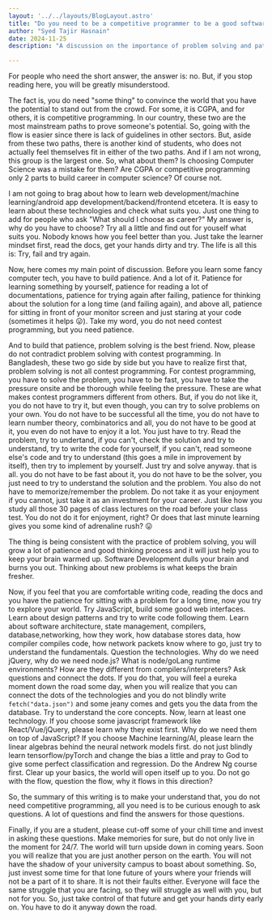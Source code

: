 ```yaml
---
layout: '../../layouts/BlogLayout.astro'
title: "Do you need to be a competitive programmer to be a good software engineer?"
author: "Syed Tajir Hasnain"
date: 2024-11-25
description: "A discussion on the importance of problem solving and patience in software engineering, beyond competitive programming."

---
```

For people who need the short answer, the answer is: no. But, if you stop reading here, you will be greatly misunderstood.

The fact is, you do need "some thing" to convince the world that you have the potential to stand out from the crowd. For some, it is CGPA, and for others, it is competitive programming. In our country, these two are the most mainstream paths to prove someone's potential. So, going with the flow is easier since there is lack of guidelines in other sectors. But, aside from these two paths, there is another kind of students, who does not actually feel themselves fit in either of the two paths. And if I am not wrong, this group is the largest one. So, what about them? Is choosing Computer Science was a mistake for them? Are CGPA or competitive programming only 2 parts to build career in computer science? Of course not.

I am not going to brag about how to learn web development/machine learning/android app development/backend/frontend etcetera. It is easy to learn about these technologies and check what suits you. Just one thing to add for people who ask "What should I choose as career?" My answer is, why do you have to choose? Try all a little and find out for youself what suits you. Nobody knows how you feel better than you. Just take the learner mindset first, read the docs, get your hands dirty and try. The life is all this is: Try, fail and try again.

Now, here comes my main point of discussion. Before you learn some fancy computer tech, you have to build patience. And a lot of it. Patience for learning something by yourself, patience for reading a lot of documentations, patience for trying again after failing, patience for thinking about the solution for a long time (and failing again), and above all, patience for sitting in front of your monitor screen and just staring at your code (sometimes it helps 😛). Take my word, you do not need contest programming, but you need patience.

And to build that patience, problem solving is the best friend. Now, please do not contradict problem solving with contest programming. In Bangladesh, these two go side by side but you have to realize first that, problem solving is not all contest programming. For contest programming, you have to solve the problem, you have to be fast, you have to take the pressure onsite and be thorough while feeling the pressure. These are what makes contest programmers different from others. But, if you do not like it, you do not have to try it, but even though, you can try to solve problems on your own. You do not have to be successful all the time, you do not have to learn number theory, combinatorics and all, you do not have to be good at it, you even do not have to enjoy it a lot. You just have to try. Read the problem, try to undertand, if you can't, check the solution and try to understand, try to write the code for yourself, if you can't, read someone else's code and try to understand (this goes a mile in improvement by itself), then try to implement by yourself. Just try and solve anyway. that is all. you do not have to be fast about it, you do not have to be the solver, you just need to try to understand the solution and the problem. You also do not have to memorize/remember the problem. Do not take it as your enjoyment if you cannot, just take it as an investment for your career. Just like how you study all those 30 pages of class lectures on the road before your class test. You do not do it for enjoyment, right? Or does that last minute learning gives you some kind of adrenaline rush? 😛

The thing is being consistent with the practice of problem solving, you will grow a lot of patience and good thinking process and it will just help you to keep your brain warmed up. Software Development dulls your brain and burns you out. Thinking about new problems is what keeps the brain fresher.

Now, if you feel that you are comfortable writing code, reading the docs and you have the patience for sitting with a problem for a long time, now you try to explore your world. Try JavaScript, build some good web interfaces. Learn about design patterns and try to write code following them. Learn about software architecture, state management, compilers, database,networking, how they work, how database stores data, how compiler compiles code, how network packets know where to go, just try to understand the fundamentals. Question the technologies. Why do we need jQuery, why do we need node.js? What is node/goLang runtime environments? How are they different from compilers/interpreters? Ask questions and connect the dots. If you do that, you will feel a eureka moment down the road some day, when you will realize that you can connect the dots of the technologies and you do not blindly write `fetch("data.json")` and some jeany comes and gets you the data from the database. Try to understand the core concepts. Now, learn at least one technology. If you choose some javascript framework like React/Vue/jQuery, please learn why they exist first. Why do we need them on top of JavaScript?
If you choose Machine learning/AI, please learn the linear algebras behind the neural network models first. do not just blindly learn tensorflow/pyTorch and change the bias a little and pray to God to give some perfect classification and regression. Do the Andrew Ng course first. Clear up your basics, the world will open itself up to you. Do not go with the flow, question the flow, why it flows in this direction?

So, the summary of this writing is to make your understand that, you do not need competitive programming, all you need is to be curious enough to ask questions. A lot of questions and find the answers for those questions.

Finally, if you are a student, please cut-off some of your chill time and invest in asking these questions. Make memories for sure, but do not only live in the moment for 24/7. The world will turn upside down in coming years. Soon you will realize that you are just another person on the earth. You will not have the shadow of your university campus to boast about something. So, just invest some time for that lone future of yours where your friends will not be a part of it to share. It is not their faults either. Everyone will face the same struggle that you are facing, so they will struggle as well with you, but not for you. So, just take control of that future and get your hands dirty early on. You have to do it anyway down the road.
